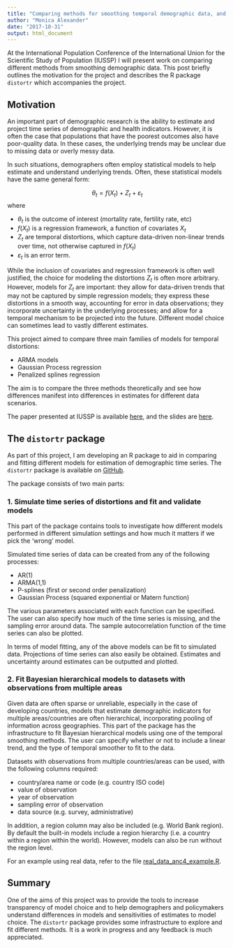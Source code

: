 ```yaml
---
title: "Comparing methods for smoothing temporal demographic data, and the distortr package"
author: "Monica Alexander"
date: "2017-10-31"
output: html_document
---
```

At the International Population Conference of the International Union for the Scientific Study of Population (IUSSP) I will present work on comparing different methods from smoothing demographic data. This post briefly outlines the motivation for the project and describes the R package `distortr` which accompanies the project. 


## Motivation
An important part of demographic research is the ability to estimate and project time series of demographic and health indicators. However, it is often the case that populations that have the poorest outcomes also have poor-quality data. In these cases, the underlying trends may be unclear due to missing data or overly messy data.

In such situations, demographers often employ statistical models to help estimate and understand underlying trends. Often, these statistical models have the same general form:

$$
\theta_t = f(X_t) + Z_t + \varepsilon_t
$$
where

- $\theta_t$ is the outcome of interest (mortality rate, fertility rate, etc)
- $f(X_t)$ is a regression framework, a function of covariates $X_t$
- $Z_t$ are temporal distortions, which capture data-driven non-linear trends over time, not otherwise captured in $f(X_t)$
- $\varepsilon_t$ is an error term. 

While the inclusion of covariates and regression framework is often well justified, the choice for modeling the distortions $Z_t$ is often more arbitrary. However, models for $Z_t$ are important: they allow for data-driven trends that may not be captured by simple regression models; they express these distortions in a smooth way, accounting for error in data observations; they incorporate uncertainty in the underlying processes; and allow for a temporal mechanism to be projected into the future. Different model choice can sometimes lead to vastly different estimates.

This project aimed to compare three main families of models for temporal distortions: 

- ARMA models
- Gaussian Process regression
- Penalized splines regression

The aim is to compare the three methods theoretically and see how differences manifest into differences in estimates for different data scenarios. 

The paper presented at IUSSP is available [here](https://www.monicaalexander.com/pdf/temporal_smoothing.pdf), and the slides are [here](https://github.com/MJAlexander/distortr/blob/master/IUSSP_011117.pdf).

## The `distortr` package

As part of this project, I am developing an R package to aid in comparing and fitting different models for estimation of demographic time series. The `distortr` package is available on [GitHub](https://github.com/MJAlexander/distortr).

The package consists of two main parts:

### 1. Simulate time series of distortions and fit and validate models
This part of the package contains tools to investigate how different models performed in different simulation settings and how much it matters if we pick the 'wrong' model. 

Simulated time series of data can be created from any of the following processes:

- AR(1) 
- ARMA(1,1)
- P-splines (first or second order penalization)
- Gaussian Process (squared exponential or Matern function)

The various parameters associated with each function can be specified. The user can also specify how much of the time series is missing, and the sampling error around data. The sample autocorrelation function of the time series can also be plotted.

In terms of model fitting, any of the above models can be fit to simulated data. Projections of time series can also easily be obtained. Estimates and uncertainty around estimates can be outputted and plotted. 

### 2. Fit Bayesian hierarchical models to datasets with observations from multiple areas

Given data are often sparse or unreliable, especially in the case of developing countries, models that estimate demographic indicators for multiple areas/countries are often hierarchical, incorporating pooling of information across geographies. This part of the package has the infrastructure to fit Bayesian hierarchical models using one of the temporal smoothing methods. The user can specify whether or not to include a linear trend, and the type of temporal smoother to fit to the data. 

Datasets with observations from multiple countries/areas can be used, with the following columns required:

- country/area name or code (e.g. country ISO code)
- value of observation
- year of observation
- sampling error of observation
- data source (e.g. survey, administrative)

In addition, a region column may also be included (e.g. World Bank region). By default the built-in models include a region hierarchy (i.e. a country within a region within the world). However, models can also be run without the region level. 

For an example using real data, refer to the file [real_data_anc4_example.R](https://github.com/MJAlexander/distortr/blob/master/real_data_anc4_example.R).

## Summary

One of the aims of this project was to provide the tools to increase transparency of model choice and to help demographers and policymakers understand differences in models and sensitivities of estimates to model choice. The `distortr` package provides some infrastructure to explore and fit different methods. It is a work in progress and any feedback is much appreciated. 

